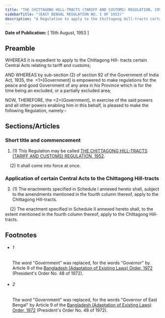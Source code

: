 ```yaml
---
title: "THE CHITTAGONG HILL-TRACTS (TARIFF AND CUSTOMS) REGULATION, 1952"
sidebarTitle: "(EAST BENGAL REGULATION NO. I OF 1953)"
description: "A Regulation to apply to the Chittagong Hill-tracts certain Central Acts relating to tariff and customs."
---
```


**Date of Publication:** [ 15th August, 1953 ]

## Preamble

WHEREAS it is expedient to apply to the Chittagong Hill- tracts certain Central Acts relating to tariff and customs;

AND WHEREAS by sub-section (2) of section 92 of the Government of India Act, 1935, the  <1>[Government] is empowered to make regulations for the peace and good Government of any area in his Province which is for the time being an excluded, or a partially excluded area;

NOW, THEREFORE, the <2>[Government], in exercise of the said powers and all other powers enabling him in this behalf, is pleased to make the following Regulation, namely:-

## Sections/Articles

### Short title and commencement

1. (1) This Regulation may be called [THE CHITTAGONG HILL-TRACTS (TARIFF AND CUSTOMS) REGULATION, 1952](/act-1356.html "THE CHITTAGONG HILL-TRACTS (TARIFF AND CUSTOMS) REGULATION, 1952").

    (2) It shall come into force at once.

### Application of certain Central Acts to the Chittagong Hill-tracts

2. (1) The enactments specified in Schedule I annexed hereto shall, subject to the amendments mentioned in the fourth column thereof, apply to the Chittagong Hill-tracts.

    (2) The enactment specified in Schedule II annexed hereto shall, to the extent mentioned in the fourth column thereof, apply to the Chittagong Hill-tracts.

## Footnotes

- ###### 1

  The word "Government" was replaced, for the words "Governor" by Article 9 of the [Bangladesh (Adaptation of Existing Laws) Order, 1972](/act-388.html "Bangladesh (Adaptation of Existing Laws) Order, 1972 ") (President's Order No. 48 of 1972).

- ###### 2

  The word "Government" was replaced, for the words "Governor of East Bengal" by Article 9 of the [Bangladesh (Adaptation of Existing Laws) Order, 1972](/act-388.html "Bangladesh (Adaptation of Existing Laws) Order, 1972 ") (President's Order No. 48 of 1972).
